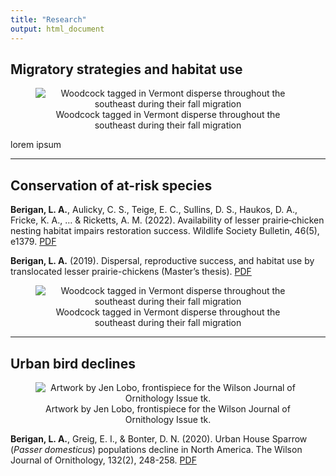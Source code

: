 ```yaml
---
title: "Research"
output: html_document
---
```

## Migratory strategies and habitat use
<div class = row>
<div class = col-md-4>
<center>
![Woodcock tagged in Vermont disperse throughout the southeast during their fall migration](images/lpc_circle.png)
</center>
</div>

<div class = col-md-8>
lorem ipsum
</div>
</div>
<hr />
## Conservation of at-risk species
<div class = row>
<div class = col-md-8>
**Berigan, L. A.**, Aulicky, C. S., Teige, E. C., Sullins, D. S., Haukos, D. A., Fricke, K. A., ... & Ricketts, A. M. (2022). Availability of lesser prairie‐chicken nesting habitat impairs restoration success. Wildlife Society Bulletin, 46(5), e1379. [PDF](files/Berigan_LPCHabitat_2022.pdf)

**Berigan, L. A.** (2019). Dispersal, reproductive success, and habitat use by translocated lesser prairie-chickens (Master's thesis). [PDF](files/Berigan_MastersThesis.pdf)
</div>
<div class = col-md-4>
<center>
![Woodcock tagged in Vermont disperse throughout the southeast during their fall migration](images/lpc_circle.png)
</center>
</div>
</div>
<hr />
## Urban bird declines

<div class = row>
<div class = col-md-4>
<center>
![Artwork by Jen Lobo, frontispiece for the Wilson Journal of Ornithology Issue tk.](images/HOSP_JenLobo.png)
</center>
</div>

<div class = col-md-8>
**Berigan, L. A.**, Greig, E. I., & Bonter, D. N. (2020). Urban House Sparrow (*Passer domesticus*) populations decline in North America. The Wilson Journal of Ornithology, 132(2), 248-258. [PDF](files/Berigan_HouseSparrow_2020.pdf)
</div>
</div>




